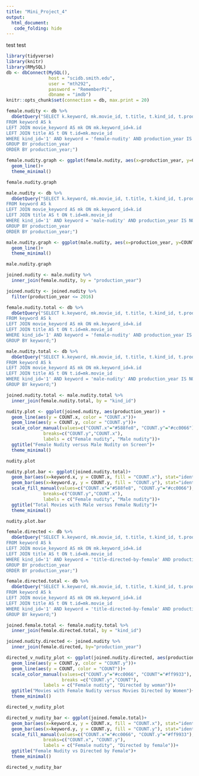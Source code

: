 ```yaml
---
title: "Mini_Project_4"
output:
  html_document:
   code_folding: hide
---
```

test test
```r
library(tidyverse)
library(knitr)
library(RMySQL)
db <- dbConnect(MySQL(), 
                host = "scidb.smith.edu", 
                user = "mth292", 
                password = "RememberPi", 
                dbname = "imdb")
knitr::opts_chunk$set(connection = db, max.print = 20)
```

```r
female.nudity <- db %>%
  dbGetQuery("SELECT k.keyword, mk.movie_id, t.title, t.kind_id, t.production_year, COUNT(movie_id) as COUNT
FROM keyword AS k
LEFT JOIN movie_keyword AS mk ON mk.keyword_id=k.id
LEFT JOIN title AS t ON t.id=mk.movie_id
WHERE kind_id='1' AND keyword = 'female-nudity' AND production_year IS NOT NULL
GROUP BY production_year
ORDER BY production_year;")

female.nudity.graph <- ggplot(female.nudity, aes(x=production_year, y=COUNT))+
  geom_line()+
  theme_minimal()

female.nudity.graph

male.nudity <- db %>%
  dbGetQuery("SELECT k.keyword, mk.movie_id, t.title, t.kind_id, t.production_year, COUNT(movie_id) as COUNT
FROM keyword AS k
LEFT JOIN movie_keyword AS mk ON mk.keyword_id=k.id
LEFT JOIN title AS t ON t.id=mk.movie_id
WHERE kind_id='1' AND keyword = 'male-nudity' AND production_year IS NOT NULL
GROUP BY production_year
ORDER BY production_year;")

male.nudity.graph <- ggplot(male.nudity, aes(x=production_year, y=COUNT))+
  geom_line()+
  theme_minimal()

male.nudity.graph
```

```r
joined.nudity <- male.nudity %>%
  inner_join(female.nudity, by = "production_year")

joined.nudity <- joined.nudity %>% 
  filter(production_year <= 2016)
```

```r
female.nudity.total <- db %>%
  dbGetQuery("SELECT k.keyword, mk.movie_id, t.title, t.kind_id, t.production_year, COUNT(*) as COUNT
FROM keyword AS k
LEFT JOIN movie_keyword AS mk ON mk.keyword_id=k.id
LEFT JOIN title AS t ON t.id=mk.movie_id
WHERE kind_id='1' AND keyword = 'female-nudity' AND production_year IS NOT NULL
GROUP BY keyword;")

male.nudity.total <- db %>%
  dbGetQuery("SELECT k.keyword, mk.movie_id, t.title, t.kind_id, t.production_year, COUNT(*) as COUNT
FROM keyword AS k
LEFT JOIN movie_keyword AS mk ON mk.keyword_id=k.id
LEFT JOIN title AS t ON t.id=mk.movie_id
WHERE kind_id='1' AND keyword = 'male-nudity' AND production_year IS NOT NULL
GROUP BY keyword;")
```

```r
joined.nudity.total <- male.nudity.total %>%
  inner_join(female.nudity.total, by = "kind_id")
```

```r
nudity.plot <- ggplot(joined.nudity, aes(production_year)) + 
  geom_line(aes(y = COUNT.x, color = "COUNT.x"))+
  geom_line(aes(y = COUNT.y, color = "COUNT.y"))+
  scale_color_manual(values=c("COUNT.x"="#588fe8", "COUNT.y"="#cc0066"),  
              breaks=c("COUNT.y","COUNT.x"),
              labels = c("Female nudity", "Male nudity"))+
  ggtitle("Female Nudity versus Male Nudity on Screen")+
  theme_minimal()

nudity.plot

nudity.plot.bar <- ggplot(joined.nudity.total)+
  geom_bar(aes(x=keyword.x, y = COUNT.x, fill = "COUNT.x"), stat="identity", position="dodge", width = 0.5)+
  geom_bar(aes(x=keyword.y, y = COUNT.y, fill = "COUNT.y"), stat="identity", position="dodge", width = 0.5)+
  scale_fill_manual(values=c("COUNT.x"="#588fe8", "COUNT.y"="#cc0066"),  
              breaks=c("COUNT.y","COUNT.x"),
              labels = c("Female nudity", "Male nudity"))+
  ggtitle("Total Movies with Male versus Female Nudity")+
  theme_minimal()

nudity.plot.bar
```

```r
female.directed <- db %>%
  dbGetQuery("SELECT k.keyword, mk.movie_id, t.title, t.kind_id, t.production_year, COUNT(movie_id) as COUNT
FROM keyword AS k
LEFT JOIN movie_keyword AS mk ON mk.keyword_id=k.id
LEFT JOIN title AS t ON t.id=mk.movie_id
WHERE kind_id='1' AND keyword = 'title-directed-by-female' AND production_year IS NOT NULL
GROUP BY production_year
ORDER BY production_year;")
```

```r
female.directed.total <- db %>%
  dbGetQuery("SELECT k.keyword, mk.movie_id, t.title, t.kind_id, t.production_year, COUNT(*) as COUNT
FROM keyword AS k
LEFT JOIN movie_keyword AS mk ON mk.keyword_id=k.id
LEFT JOIN title AS t ON t.id=mk.movie_id
WHERE kind_id='1' AND keyword = 'title-directed-by-female' AND production_year IS NOT NULL
GROUP BY keyword;")
```

```r
joined.female.total <- female.nudity.total %>%
  inner_join(female.directed.total, by = "kind_id")
```

```r
joined.nudity.directed <- joined.nudity %>% 
  inner_join(female.directed, by="production_year")

directed_v_nudity_plot <- ggplot(joined.nudity.directed, aes(production_year))+
  geom_line(aes(y = COUNT.y, color = "COUNT.y"))+
  geom_line(aes(y = COUNT, color = "COUNT"))+
  scale_color_manual(values=c("COUNT.y"="#cc0066", "COUNT"="#ff9933"),
                     breaks =c("COUNT.y","COUNT"),
              labels = c("Female nudity", "Directed by woman"))+
  ggtitle("Movies with Female Nudity versus Movies Directed by Women")+
  theme_minimal()

directed_v_nudity_plot

directed_v_nudity_bar <- ggplot(joined.female.total)+
  geom_bar(aes(x=keyword.x, y = COUNT.x, fill = "COUNT.x"), stat="identity", position="dodge", width = 0.5)+
  geom_bar(aes(x=keyword.y, y = COUNT.y, fill = "COUNT.y"), stat="identity", position="dodge", width = 0.5)+
  scale_fill_manual(values=c("COUNT.x"="#cc0066", "COUNT.y"="#ff9933"),  
              breaks=c("COUNT.x", "COUNT.y"),
              labels = c("Female nudity", "Directed by female"))+
  ggtitle("Female Nudity vs Directed by Female")+
  theme_minimal()

directed_v_nudity_bar
```

